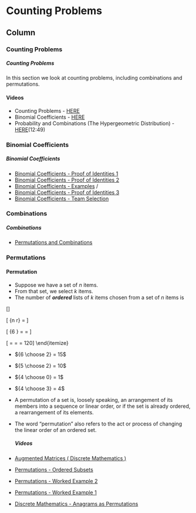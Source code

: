 Counting Problems {data-navmenu="Counting Problems"}
==================================

Column {.tabset}
-----------------------------

### Counting Problems

<h5> Counting Problems </h5>


In this section we look at counting problems, including combinations and permutations.


#### Videos


* Counting Problems -  <a href="https://www.youtube.com/watch?v=9QVx6yXzfEM" >HERE</a>
* Binomial Coefficients - <a href="https://youtube.com/watch?v=/S74rTbwKIDY" >HERE</a>
* Probability and Combinations (The Hypergeometric Distribution) - <a href="https://www.youtube.com/edit?o=U&amp;video_id=BdkSlLgd5dc" >HERE</a>(12:49)

### Binomial Coefficients

<h5> Binomial Coefficients</h5>
  
* <a href ="https://www.youtube.com/watch?v=/O2Xg1BdqQBM"> Binomial Coefficients - Proof of Identities 1</a>
* <a href ="https://www.youtube.com/watch?v=/XXoUYJbESCY"> Binomial Coefficients - Proof of Identities 2</a>
* <a href ="https://www.youtube.com/watch?v=/O8P0te8s-ms"> Binomial Coefficients - Examples</a> /
* <a href ="https://www.youtube.com/watch?v=/ytvlX_-VrF8"> Binomial Coefficients - Proof of Identities 3</a> 
* <a href ="https://www.youtube.com/watch?v=/ong5YXLf_7Q"> Binomial Coefficients - Team Selection</a>


### Combinations

<h5> Combinations </h5>

* <a href ="https://www.youtube.com/watch?v=/oWlmy3W92u4"> Permutations and Combinations</a>

### Permutations


#### Permutation 

* Suppose we have a set of $n$ items.
* From that set, we select $k$ items.
* The number of ***ordered*** lists of $k$ items chosen from a set of $n$ items is

\[\frac{n!}{n-k!}\]


\[ {n \choose r} = \frac{n!}{(n-r)! r!} \]


\[ {6 \choose 3} = \frac{6!}{(6-3)! 3!} = \frac{6!}{3! \times 3!}\]


\[ \frac{6!}{3! \times 3!} = \frac{6 \times 5 \times 4 \times 3!}{3! \times 3!} = \frac{120}{6} = 120\]
\end{itemize}


* ${6 \choose 2} = 15$
* ${5 \choose 2} = 10$  
* ${4 \choose 0} = 1$  
* ${4 \choose 3} = 4$  


* A permutation of a set is, loosely speaking, an arrangement of its members into a sequence or linear order, or if the set is already ordered, a rearrangement of its elements.
* The word "permutation" also refers to the act or process of changing the linear order of an ordered set.
<p>
<h5>Videos</h5>
* <a href= "https://youtube.com/watch?v=/722AHPX0Pss">  Augmented Matrices ( Discrete Mathematics ) </a>
* <a href= "https://youtube.com/watch?v=/Ud0HSKw_V3g"> Permutations - Ordered Subsets  </a>
* <a href= "https://youtube.com/watch?v=/lHjeyvgC0kI">  Permutations  - Worked Example 2 </a>
* <a href= "https://youtube.com/watch?v=/Oiqj0qsNKM4"> Permutations - Worked Example 1  </a>
* <a href= "https://youtube.com/watch?v=/ifTP8pGWRsM"> Discrete Mathematics -  Anagrams as Permutations  </a>

